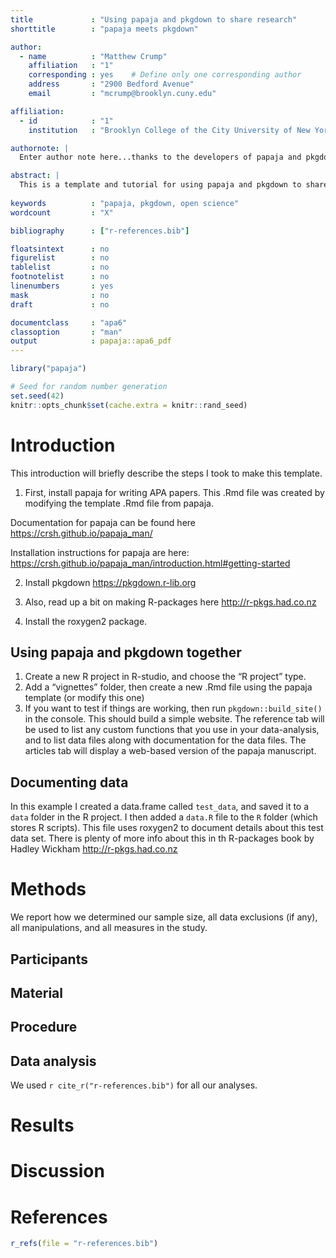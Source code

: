 ```yaml
---
title             : "Using papaja and pkgdown to share research"
shorttitle        : "papaja meets pkgdown"

author: 
  - name          : "Matthew Crump"
    affiliation   : "1"
    corresponding : yes    # Define only one corresponding author
    address       : "2900 Bedford Avenue"
    email         : "mcrump@brooklyn.cuny.edu"

affiliation:
  - id            : "1"
    institution   : "Brooklyn College of the City University of New York"

authornote: |
  Enter author note here...thanks to the developers of papaja and pkgdown for making this easy.

abstract: |
  This is a template and tutorial for using papaja and pkgdown to share the results of a research project on the web. papaja is used to write an APA style manuscript. pkgdown is used to create a website from an R package. Putting the two together let's you share the APA paper in the form of a pkgdown website. This has the added benefit of being able to share the whole project as an R package, along with data (and pretty documentation for the data), and any custom functions used for analysis.
  
keywords          : "papaja, pkgdown, open science"
wordcount         : "X"

bibliography      : ["r-references.bib"]

floatsintext      : no
figurelist        : no
tablelist         : no
footnotelist      : no
linenumbers       : yes
mask              : no
draft             : no

documentclass     : "apa6"
classoption       : "man"
output            : papaja::apa6_pdf
---
```


```r
library("papaja")
```

```r
# Seed for random number generation
set.seed(42)
knitr::opts_chunk$set(cache.extra = knitr::rand_seed)
```

# Introduction

This introduction will briefly describe the steps I took to make this template.

1. First, install papaja for writing APA papers. This .Rmd file was created by modifying the template .Rmd file from papaja. 

Documentation for papaja can be found here [https://crsh.github.io/papaja_man/](https://crsh.github.io/papaja_man/)

Installation instructions for papaja are here: [https://crsh.github.io/papaja_man/introduction.html#getting-started](https://crsh.github.io/papaja_man/introduction.html#getting-started)

2. Install pkgdown [https://pkgdown.r-lib.org](https://pkgdown.r-lib.org)

3. Also, read up a bit on making R-packages here [http://r-pkgs.had.co.nz](http://r-pkgs.had.co.nz)

4. Install the roxygen2 package.

## Using papaja and pkgdown together

1. Create a new R project in R-studio, and choose the "R project" type.
2. Add a "vignettes" folder, then create a new .Rmd file using the papaja template (or modify this one)
3. If you want to test if things are working, then run `pkgdown::build_site()` in the console. This should build a simple website. The reference tab will be used to list any custom functions that you use in your data-analysis, and to list data files along with documentation for the data files. The articles tab will display a web-based version of the papaja manuscript.

## Documenting data

In this example I created a data.frame called `test_data`, and saved it to a `data` folder in the R project. I then added a `data.R` file to the `R` folder (which stores R scripts). This file uses roxygen2 to document details about this test data set. There is plenty of more info about this in th R-packages book by Hadley Wickham [http://r-pkgs.had.co.nz](http://r-pkgs.had.co.nz)



# Methods
We report how we determined our sample size, all data exclusions (if any), all manipulations, and all measures in the study. <!-- 21-word solution (Simmons, Nelson & Simonsohn, 2012; retrieved from http://ssrn.com/abstract=2160588) -->

## Participants

## Material

## Procedure

## Data analysis
We used `r cite_r("r-references.bib")` for all our analyses.


# Results

# Discussion


\newpage

# References
```r
r_refs(file = "r-references.bib")
```

\begingroup
\setlength{\parindent}{-0.5in}
\setlength{\leftskip}{0.5in}

<div id = "refs"></div>
\endgroup
